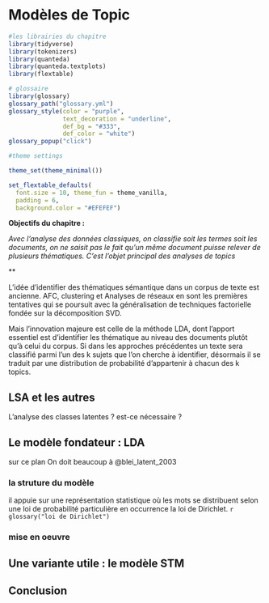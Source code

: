 # Modèles de Topic

```r
#les librairies du chapitre
library(tidyverse)
library(tokenizers)
library(quanteda)
library(quanteda.textplots)
library(flextable)

# glossaire
library(glossary)
glossary_path("glossary.yml")
glossary_style(color = "purple", 
               text_decoration = "underline",
               def_bg = "#333",
               def_color = "white")
glossary_popup("click")

#theme settings

theme_set(theme_minimal()) 

set_flextable_defaults(
  font.size = 10, theme_fun = theme_vanilla,
  padding = 6,
  background.color = "#EFEFEF")

```

**Objectifs du chapitre :**

<div>

*Avec l'analyse des données classiques, on classifie soit les termes soit les documents, on ne saisit pas le fait qu'un même document puisse relever de plusieurs thématiques. C'est l'objet principal des analyses de topics*

**

</div>

L'idée d'identifier des thématiques sémantique dans un corpus de texte est ancienne. AFC, clustering et Analyses de réseaux en sont les premières tentatives qui se poursuit avec la généralisation de techniques factorielle fondée sur la décomposition SVD.

Mais l'innovation majeure est celle de la méthode LDA, dont l'apport essentiel est d'identifier les thématique au niveau des documents plutôt qu'à celui du corpus. Si dans les approches précédentes un texte sera classifié parmi l'un des k sujets que l'on cherche à identifier, désormais il se traduit par une distribution de probabilité d'appartenir à chacun des k topics.

## LSA et les autres

L'analyse des classes latentes ? est-ce nécessaire ?

## Le modèle fondateur : LDA

sur ce plan On doit beaucoup à @blei_latent_2003

### la struture du modèle

il appuie sur une représentation statistique où les mots se distribuent selon une loi de probabilité particulière en occurrence la loi de Dirichlet.  `r glossary("loi de Dirichlet")`

### mise en oeuvre

## Une  variante utile : le modèle STM

## Conclusion
